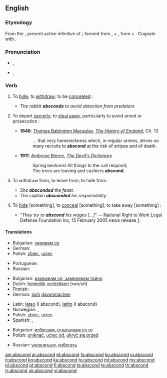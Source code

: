 ==English==

===Etymology===
From the {{etyl|la}} {{term|abscondere|lang=la}}, present active infinitive of {{term|abscondo|abscondō|hide|lang=la}}; formed from {{term|abs|lang=la}}, {{term|ab|lang=la}} + {{term|condo|condō|lay up; hide|lang=la}}, from {{term|con||with|lang=la}} + {{term|do|dō|put|lang=la}}. Cognate with {{term|sconce||a type of light fixture}}.

===Pronunciation===
* {{a|RP}} {{IPA|/əbˈskɒnd/}}, {{SAMPA|/@b"skQnd/}}
* {{a|US}} {{enPR|ăb-skŏnd'}}, {{SAMPA|/@b"skQnd/}}
*: {{rhymes|ɒnd}}

===Verb===
{{en-verb}}

# {{intransitive}} To [[hide]]; to [[withdraw]]; to be [[concealed]] :
#* ''The rabbit '''''absconds''''' to avoid detection from predators''
# {{intransitive}} To depart [[secretly]]; to [[steal away]], particularly to avoid arrest or prosecution :
#* '''1848''': [[w:Thomas Babington Macaulay|Thomas Babington Macaulay]], ''[[w:The History of England from the Accession of James the Second|The History of England]]'', Ch. 13
#*: ... that very homesickness which, in regular armies, drives so many recruits to '''abscond''' at the risk of stripes and of death.
#* '''1911''': [[w:Ambrose Bierce|Ambrose Bierce]], ''[[w:The Devil's Dictionary|The Devil's Dictionary]]''
#*: Spring beckons! All things to the call respond;<br>The trees are leaving and cashiers '''abscond'''.
# {{intransitive}} To withdraw from, to leave from; to hide from :
#* ''She '''absconded''' the feast.''
#* ''The captain '''absconded''' his responsibility.''
# {{transitive}} {{obsolete}} To [[hide]] [something], to [[conceal]] [something]; to take away [something] :
#* “''They try to '''abscond''' his wages [...]''” &mdash; National Right to Work Legal Defense Foundation Inc, 15 February 2005 news release [http://nrtw.org/b/nr_379.php].

====Translations====
{{trans-top|to hide}}
* Bulgarian: [[укривам се]]
* German: {{t|de|sich verstecken}}
* Polish: [[zbiec]], [[uciec]]
{{trans-mid}}
* Portuguese: {{t|pt|esconder-se}}
* Russian: {{t+|ru|скрываться}}
{{trans-bottom}}

{{trans-top|to depart secretly}}
* Bulgarian: [[измъквам се, заминавам тайно]]
* Dutch: [[heimelijk]] [[vertrekken]] (van/uit)
* Finnish: {{t+|fi|karata}}
* German: [[sich]] [[davonmachen]]
{{trans-mid}}
* Latin: [[lateo]] (I abscond), [[latito]] (I abscond)
* Norwegian: {{t|no|rømme}}, {{t|no|stikke av}}
* Polish: [[zbiec]], [[uciec]]
* Spanish: {{t-|es|fugar|alt=fugarse}}, {{t-|es|evadir|alt=evadirse}}
{{trans-bottom}}

{{trans-top|to withdraw from}}
* Bulgarian: [[избягвам, отдръпвам се от]]
* Polish: [[uniknąć]], [[uciec od]], [[ukryć się przed]]
{{trans-mid}}
* Russian: [[уклоняться]], [[избегать]]
{{trans-bottom}}

[[am:abscond]]
[[ar:abscond]]
[[et:abscond]]
[[fa:abscond]]
[[ko:abscond]]
[[io:abscond]]
[[it:abscond]]
[[kn:abscond]]
[[ka:abscond]]
[[hu:abscond]]
[[ml:abscond]]
[[my:abscond]]
[[pl:abscond]]
[[pt:abscond]]
[[fi:abscond]]
[[ta:abscond]]
[[te:abscond]]
[[th:abscond]]
[[tr:abscond]]
[[uk:abscond]]
[[vi:abscond]]